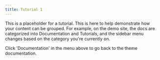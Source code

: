 ```yaml
---
title: Tutorial 1
---
```


This is a placeholder for a tutorial. This is here to help demonstrate how your content can be grouped. For example, on the demo site, the docs are categorized into Documentation and Tutorials, and the sidebar menu changes based on the category you're currently on.

Click 'Documentation' in the menu above to go back to the theme documentation.